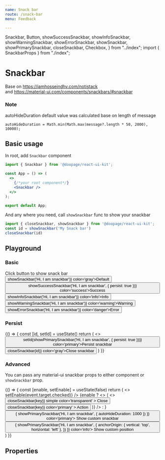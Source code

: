 ```yaml
---
name: Snack bar
route: /snack-bar
menu: Feedback

---
```



  Snackbar,
  Button,
  showSuccessSnackbar,
  showInfoSnackbar,
  showWarningSnackbar,
  showErrorSnackbar,
  showSnackbar,
  showPrimarySnackbar,
  closeSnackbar,
  Checkbox,
} from "../index"; import { SnackbarProps } from "./index";

# Snackbar
Base on https://iamhosseindhv.com/notistack <br/>
and https://material-ui.com/components/snackbars/#snackbar

### Note
autoHideDuration default value was calculated base on length of message
```
autoHideDuration = Math.min(Math.max(message?.length * 50, 2000), 10000);
```
## Basic usage

In root, add `Snackbar` component

```jsx
import { Snackbar } from '@doopage/react-ui-kit';

const App = () => (
  <>
    {/*your root component*/}
    <Snackbar />
  </>
);

export default App;
```
And any where you need, call `showSnackbar` func to show your snackbar
```jsx
import { closeSnackbar, showSnackbar } from '@doopage/react-ui-kit';
const id = showSnackbar('My Snack bar')
closeSnackbar(id)
```

## Playground

### Basic
<Playground>
  <div>Click button to show snack bar</div>
  <Snackbar />
  <Button onClick={() => showSnackbar('Hi, I am snackbar')} color='gray'>Default</Button>
  <Button
    onClick={() => showSuccessSnackbar('Hi, I am snackbar', { persist: true })}
    color='success'>Success</Button>
  <Button onClick={() => showInfoSnackbar('Hi, I am snackbar')} color='info'>Info</Button>
  <Button onClick={() => showWarningSnackbar('Hi, I am snackbar')} color='warning'>Warning</Button>
  <Button onClick={() => showErrorSnackbar('Hi, I am snackbar')} color='danger'>Error</Button>
</Playground>

### Persist
<Playground>
  {() =>
  {
    const [id, setId] = useState()
    return (
      <>
        <Button onClick={() => setId(showPrimarySnackbar('Hi, I am snackbar', { persist: true }))} color='primary'>Persist
          snackbar</Button>
        <Button onClick={() => closeSnackbar(id)} color='gray'>Close snackbar</Button>
      </>
    )
  }}
</Playground>


### Advanced
You can pass any material-ui snackbar props to either <Snackbar /> component or `showSnackbar` prop.

<Playground>
  {() =>
  {
    const [enable, setEnable] = useState(false)
    return (
      <>
        <Checkbox label={'Enable custom snackbar'} onChange={(event) => setEnable(event.target.checked)} />
        {enable ? <>
          <Snackbar
            autoHideDuration={2000}
            anchorOrigin={{
              vertical: 'bottom',
              horizontal: 'left',
            }}
            maxSnack={2}
            action={(key) => (
              <>
                <Button
                  onClick={() => closeSnackbar(key)}
                  simple
                  color='transparent'
                >
                  Close
                </Button>
                <Button
                  onClick={() => closeSnackbar(key)}
                  color='primary'
                >
                  Action
                </Button>
              </>
            )}
          />
        </> : <Snackbar />}
        <Button
          onClick={() =>
          {
            showPrimarySnackbar('Hi, I am snackbar', { autoHideDuration: 1000 })
          }}
          color='primary'>
          Show custom snackbar
        </Button>
        <Button
          onClick={() =>
          {
            showPrimarySnackbar('Hi, I am snackbar', {
              anchorOrigin: { vertical: 'top', horizontal: 'left' },
            })
          }}
          color='info'>
          Show custom position
        </Button>
      </>
    )
  }}
</Playground>

## Properties

<Props of={SnackbarProps} />
